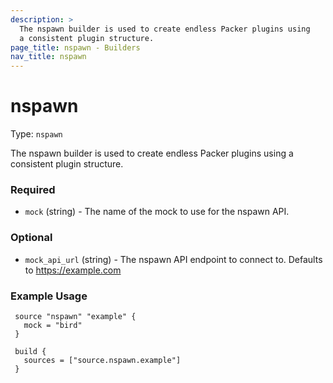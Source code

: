 ```yaml
---
description: >
  The nspawn builder is used to create endless Packer plugins using
  a consistent plugin structure.
page_title: nspawn - Builders
nav_title: nspawn
---
```


# nspawn

Type: `nspawn`

<!--
  Include a short description about the builder. This is a good place
  to call out what the builder does, and any requirements for the given
  builder environment. See https://www.packer.io/docs/builders/null
-->

The nspawn builder is used to create endless Packer plugins using
a consistent plugin structure.


<!-- Builder Configuration Fields -->

### Required

- `mock` (string) - The name of the mock to use for the nspawn API.


<!--
  Optional Configuration Fields

  Configuration options that are not required or have reasonable defaults
  should be listed under the optionals section. Defaults values should be
  noted in the description of the field
-->

### Optional

- `mock_api_url` (string) - The nspawn API endpoint to connect to.
  Defaults to https://example.com



<!--
  A basic example on the usage of the builder. Multiple examples
  can be provided to highlight various build configurations.

-->
### Example Usage


```hcl
 source "nspawn" "example" {
   mock = "bird"
 }

 build {
   sources = ["source.nspawn.example"]
 }
```


